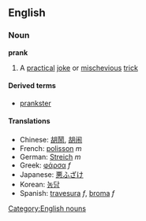 ==English==
===Noun===
'''prank'''

# A [[practical]] [[joke]] or [[mischevious]] [[trick]]

====Derived terms====
*[[prankster]]

====Translations====
*Chinese: [[胡鬧]], [[胡闹]]
*French: [[polisson]] ''m''
*German: [[Streich]] ''m''
*Greek: [[φάρσα]] ''f''
*Japanese: [[悪ふざけ]]
*Korean: [[농담]]
*Spanish: [[travesura]] ''f'', [[broma]] ''f''
[[Category:English nouns]]
